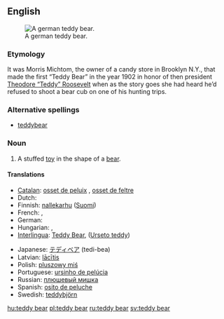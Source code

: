 ==English==
[[Image:Teddy bear 27.jpg|thumb|right|A german teddy bear.]]

===Etymology===
It was Morris Michtom, the owner of a candy store in Brooklyn N.Y., that made the first “Teddy Bear” in the year 1902 in honor of then president [[w:Theodore Roosevelt|Theodore “Teddy” Roosevelt]] when as the story goes she had heard he’d refused to shoot a bear cub on one of his hunting trips.

===Alternative spellings===
* [[teddybear]]

===Noun===
{{en-noun|sg=[[teddy]] [[bear]]}}

# A stuffed [[toy]] in the shape of a [[bear]].

====Translations====
{{trans-top|a stuffed toy bear}}
* [[Catalan]]: [[osset de peluix]] {{m}}, [[osset de feltre]] {{m}}
* Dutch: {{t-|nl|teddybeer|m}}
* Finnish: [[nallekarhu]] ([[:fi:nallekarhu|Suomi]])
* French: {{t+|fr|ours en peluche|m}}, {{t+|fr|nounours|m}}
* German: {{t+|de|Teddybär|m}}
* Hungarian: {{t+|hu|maci}}, {{t+|hu|mackó}}
* [[Interlingua]]: [[Teddy Bear]], ([[Urseto teddy]])
{{trans-mid}}
* Japanese: [[テディベア]] (tedi-bea)
* Latvian: [[lācītis]]
* Polish: [[pluszowy miś]]
* Portuguese: [[ursinho de pelúcia]]
* Russian: [[плюшевый мишка]] {{m}}
* Spanish: [[osito de peluche]] {{m}}
* Swedish: [[teddybjörn]] {{c}}
{{trans-bottom}}

[[hu:teddy bear]]
[[pl:teddy bear]]
[[ru:teddy bear]]
[[sv:teddy bear]]
